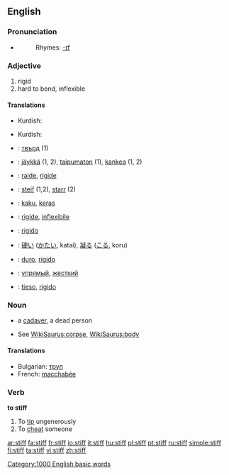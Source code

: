 ==English==

===Pronunciation===
*{{audio|en-us-stiff.ogg|Audio (US)}}
*:Rhymes: [[Rhymes:English:-ɪf|-ɪf]]

===Adjective===
{{en-adj|er}}

# rigid
# hard to bend, inflexible

====Translations====
{{trans-top|rigid}}
{{trans-mid}}
*Kurdish: {{KUchar|[[قایم]]}}
{{trans-bottom}}

{{trans-top|hard to bend, inflexible}}
{{trans-mid}}
*Kurdish: {{KUchar|[[به‌ستوو]]}}
{{trans-bottom}}

{{checktrans}}

*{{ttbc|Bulgarian}}: [[твърд]] {{m}} (1)
*{{ttbc|Finnish}}: [[jäykkä]] (1, 2), [[taipumaton]] (1), [[kankea]] (1, 2)
*{{ttbc|French}}: [[raide]], [[rigide]] 
*{{ttbc|German}}: [[steif]] (1,2), [[starr]] (2) 
*{{ttbc|Indonesian}}: [[kaku]], [[keras]]
*{{ttbc|Interlingua}}: [[rigide]], [[inflexibile]] 

*{{ttbc|Italian}}: [[rigido]]
*{{ttbc|Japanese}}: [[硬い]] ([[かたい]], katai), [[凝る]] ([[こる]], koru)
*{{ttbc|Portuguese}}: [[duro]], [[rígido]]
*{{ttbc|Russian}}: [[упрямый]], [[жесткий]] 
*{{ttbc|Spanish}}: [[tieso]], [[rígido]]


===Noun===
{{en-noun}}

* {{slang}} a [[cadaver]], a dead person
*See [[WikiSaurus:corpse]], [[WikiSaurus:body]]

====Translations====
*Bulgarian: [[труп]] {{m}}
*French: [[macchabée]] {{m}}

===Verb===
'''to stiff'''

# To [[tip]] ungenerously
# To [[cheat]] someone

[[Category:1000 English basic words]]

[[ar:stiff]]
[[fa:stiff]]
[[fr:stiff]]
[[io:stiff]]
[[it:stiff]]
[[hu:stiff]]
[[pl:stiff]]
[[pt:stiff]]
[[ru:stiff]]
[[simple:stiff]]
[[fi:stiff]]
[[ta:stiff]]
[[vi:stiff]]
[[zh:stiff]]